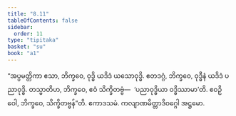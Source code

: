 ```yaml
---
title: "8.11"
tableOfContents: false
sidebar:
  order: 11
type: "tipitaka"
basket: "su"
book: "a1"
---
```



<DynamicBreadcrumb />

<Division number="81" book="a1" e="ch" v="15" p="14">

<Paragraph number="170" book="a1">
“အပ္ပမတ္တိကာ ဧသာ, ဘိက္ခဝေ, ဝုဒ္ဓိ ယဒိဒံ ယသောဝုဒ္ဓိ. ဧတဒဂ္ဂံ, ဘိက္ခဝေ, ဝုဒ္ဓီနံ ယဒိဒံ ပညာဝုဒ္ဓိ. တသ္မာတိဟ, ဘိက္ခဝေ, ဧဝံ သိက္ခိတဗ္ဗံ—  ‘ပညာဝုဒ္ဓိယာ ဝဒ္ဓိဿာမာ’တိ. ဧဝဉှိ ဝေါ, ဘိက္ခဝေ, သိက္ခိတဗ္ဗန်”တိ.

</Paragraph>
</Division>

<Paragraph number="171" type="center" book="a1">
ဧကာဒသမံ.



</Paragraph>

<Paragraph number="172" type="center" book="a1">
ကလျာဏမိတ္တာဒိဝဂ္ဂေါ အဋ္ဌမော.
</Paragraph>